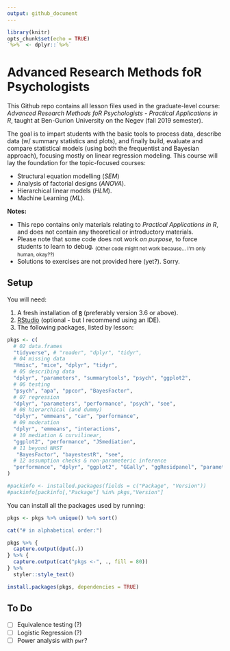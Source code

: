 ```yaml
---
output: github_document
---
```


```r
library(knitr)
opts_chunk$set(echo = TRUE)
`%>%` <- dplyr::`%>%`

```

# Advanced Research Methods foR Psychologists

This Github repo contains all lesson files used in the graduate-level course: *Advanced Research Methods foR Psychologists - Practical Applications in R*, taught at Ben-Gurion University on the Negev (fall 2019 semester).

The goal is to impart students with the basic tools to process data, describe data (w/ summary statistics and plots), and finally build, evaluate and compare statistical models (using both the frequentist and Bayesian approach), focusing mostly on linear regression modeling. This course will lay the foundation for the topic-focused courses:

- Structural equation modelling (*SEM*)
- Analysis of factorial designs (*ANOVA*).
- Hierarchical linear models (*HLM*).
- Machine Learning (*ML*).

**Notes:**  

- This repo contains only materials relating to *Practical Applications in R*, and does not contain any theoretical or introductory materials.  
- Please note that some code does not work *on purpose*, to force students to learn to debug. <sub>(Other code might not work because... I'm only human, okay??)</sub>  
- Solutions to exercises are not provided here (yet?). Sorry.

## Setup

You will need:

1. A fresh installation of [**`R`**](https://cran.r-project.org/) (preferably version 3.6 or above).
2. [RStudio](https://www.rstudio.com/products/rstudio/download/) (optional - but I recommend using an IDE).
3. The following packages, listed by lesson:

```r
pkgs <- c(
  # 02 data.frames
  "tidyverse", # "reader", "dplyr", "tidyr",
  # 04 missing data
  "Hmisc", "mice", "dplyr", "tidyr", 
  # 05 describing data
  "dplyr", "parameters", "summarytools", "psych", "ggplot2",
  # 06 testing
  "psych", "apa", "ppcor", "BayesFactor", 
  # 07 regression
  "dplyr", "parameters", "performance", "psych", "see",
  # 08 hierarchical (and dummy)
  "dplyr", "emmeans", "car", "performance",
  # 09 moderation
  "dplyr", "emmeans", "interactions",
  # 10 mediation & curvilinear,
  "ggplot2", "performance", "JSmediation",
  # 11 beyond NHST
   "BayesFactor", "bayestestR", "see",
  # 12 assumption checks & non-parameteric inference
  "performance", "dplyr", "ggplot2", "GGally", "ggResidpanel", "parameters", "permuco"
)
```

<!-- And their versions: -->
```r
#packinfo <- installed.packages(fields = c("Package", "Version"))
#packinfo[packinfo[,"Package"] %in% pkgs,"Version"]
```

You can install all the packages used by running:

```r
pkgs <- pkgs %>% unique() %>% sort()

cat("# in alphabetical order:")

pkgs %>% {
  capture.output(dput(.))
} %>% {
  capture.output(cat("pkgs <-", ., fill = 80))
} %>%
  styler::style_text()

```

```r
install.packages(pkgs, dependencies = TRUE)
```

## To Do

- [ ] Equivalence testing (?)
- [ ] Logistic Regression (?)
- [ ] Power analysis with `pwr`?
